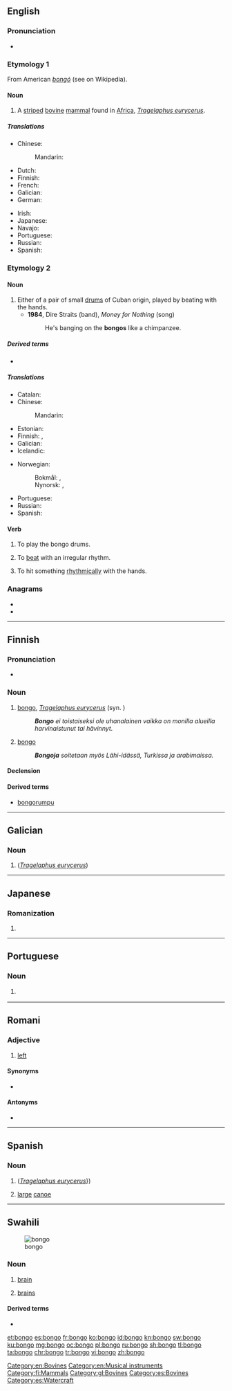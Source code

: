 {{also|bongó|bỡ ngỡ}}
==English==
{{wikipedia}}

===Pronunciation===
* {{rhymes|ɒŋɡəʊ|lang=en}}

===Etymology 1===
From American {{etyl|es|en}} ''[[bongó]]'' (see {{w|American Spanish}} on Wikipedia).

====Noun====
{{en-noun}}

# A [[stripe]]d [[bovine]] [[mammal]] found in [[Africa]], ''[[Tragelaphus eurycerus]]''.

=====Translations=====
{{trans-top|mammal}}
* Chinese:
*: Mandarin: {{t|cmn|紫羚|tr=zǐlíng|sc=Hani}}
* Dutch: {{t|nl|bongo|m}}
* Finnish: {{t|fi|bongo}}
* French: {{t+|fr|bongo|m}}
* Galician: {{t|gl|bongo}}
* German: {{t+|de|Bongo}}
{{trans-mid}}
* Irish: {{t|ga|bongó|m}}
* Japanese: {{t+|ja|ボンゴ|tr=bongo|sc=Jpan}}
* Navajo: {{t|nv|jádítsoh noodǫ́zígíí}}
* Portuguese: {{t|pt|bongo|m}}
* Russian: {{t+|ru|бо́нго|m}}
* Spanish: {{t+|es|bongo}}
{{trans-bottom}}

===Etymology 2===

====Noun====
{{en-noun|s|bongoes}}

# Either of a pair of small [[drum]]s of Cuban origin, played by beating with the hands.
#* '''1984''', Dire Straits (band), ''Money for Nothing'' (song)
#*: He's banging on the '''bongos''' like a chimpanzee.

=====Derived terms=====
* {{l|en|bongoist}}

=====Translations=====
{{trans-top|drum}}
* Catalan: {{t|ca|bongo|m}}
* Chinese:
*: Mandarin: {{t+|cmn|邦哥鼓|tr=bāngēgǔ}}
* Estonian: {{t+|et|bongo}}
* Finnish: {{t|fi|bongo}}, {{t|fi|bongorumpu}}
* Galician: {{t|gl|bongó|m}}
* Icelandic: {{t|is|bongótromma|f}}
{{trans-mid}}
* Norwegian:
*: Bokmål: {{t|nb|bongo|m}}, {{t|nb|bongotromme|m|f}}
*: Nynorsk: {{t|nn|bongo|m}}, {{t|nn|bongotromme|f}}
* Portuguese: {{t+|pt|bongô|m}}
* Russian: {{t+|ru|бонго́|m}}
* Spanish: {{t+|es|bongó|m}}
{{trans-bottom}}

====Verb====
{{en-verb}}

# To play the bongo drums.
# {{lb|en|Of e.g. a heart}} To [[beat]] with an irregular rhythm.
# To hit something [[rhythmically]] with the hands.

===Anagrams===
* {{l|en|bogon}}
* {{l|en|boong}}

[[Category:en:Bovines]]
[[Category:en:Musical instruments]]

----

==Finnish==
{{Finnish index|b}}
{{wikipedia|lang=fi}}
{{wikipedia|Bongorummut|lang=fi}}

===Pronunciation===
* {{hyphenation|bon|go|lang=fi}}

===Noun===
{{fi-noun}}

# [[#English|bongo]], ''[[Tragelaphus eurycerus]]'' (syn. {{taxlink|Taurotragus euryceros|species|noshow=1}})
#: '''''Bongo''' ei toistaiseksi ole uhanalainen vaikka on monilla alueilla harvinaistunut tai hävinnyt.''
# {{lb|fi|musical instruments}} [[#English|bongo]]
#: '''''Bongoja''' soitetaan myös Lähi-idässä, Turkissa ja arabimaissa.''

====Declension====
{{fi-decl-valo|bong|||o|a}}

====Derived terms====
* [[bongorumpu]]

[[Category:fi:Mammals]]

----

==Galician==

===Noun===
{{gl-noun|m}}

# {{l|gl|bongo}} (''[[Tragelaphus eurycerus]]'')

[[Category:gl:Bovines]]

----

==Japanese==

===Romanization===
{{ja-romaji}}

# {{ja-romanization of|ぼんご}}

----

==Portuguese==

===Noun===
{{pt-noun|m}}

# {{l|en|bongo}} {{gloss|''[[Tragelaphus eurycerus]]'', an African antelope}}

----

==Romani==

===Adjective===
{{rom-adj|bong}}

# [[left]]

====Synonyms====
* {{l|rom|stungo}}

====Antonyms====
* {{l|rom|chacho}}

----

==Spanish==
{{wikipedia|lang=es}}

===Noun===
{{es-noun|m}}

# {{l|en|bongo}} (''[[Tragelaphus eurycerus]]''})
# [[large]] [[canoe]]

[[Category:es:Bovines]]
[[Category:es:Watercraft]]

----

==Swahili==
[[Image:Human brain NIH.jpg|thumb|bongo]]

===Noun===
{{sw-noun|ma}}

# {{lb|sw|anatomy}} [[brain]]
# [[brains]] {{gloss|mental faculties}}

====Derived terms====
* {{l|sw|ubongo}}

[[et:bongo]]
[[es:bongo]]
[[fr:bongo]]
[[ko:bongo]]
[[id:bongo]]
[[kn:bongo]]
[[sw:bongo]]
[[ku:bongo]]
[[mg:bongo]]
[[oc:bongo]]
[[pl:bongo]]
[[ru:bongo]]
[[sh:bongo]]
[[tl:bongo]]
[[ta:bongo]]
[[chr:bongo]]
[[tr:bongo]]
[[vi:bongo]]
[[zh:bongo]]